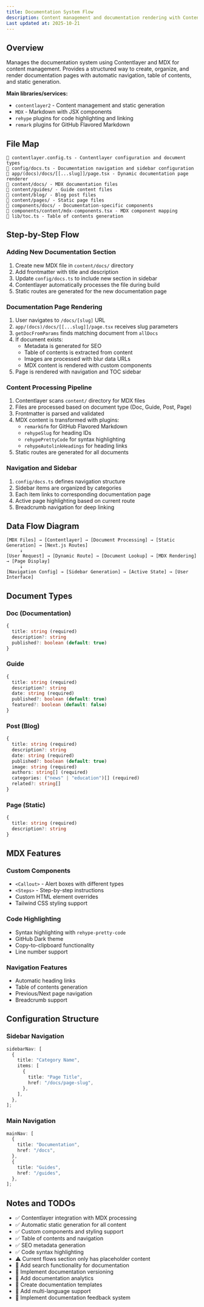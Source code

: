 ```yaml
---
title: Documentation System Flow
description: Content management and documentation rendering with Contentlayer and MDX
Last updated at: 2025-10-21
---
```


## Overview

Manages the documentation system using Contentlayer and MDX for content management. Provides a structured way to create, organize, and render documentation pages with automatic navigation, table of contents, and static generation.

**Main libraries/services:**

- `contentlayer2` - Content management and static generation
- `MDX` - Markdown with JSX components
- `rehype` plugins for code highlighting and linking
- `remark` plugins for GitHub Flavored Markdown

## File Map

```
📁 contentlayer.config.ts - Contentlayer configuration and document types
📁 config/docs.ts - Documentation navigation and sidebar configuration
📁 app/(docs)/docs/[[...slug]]/page.tsx - Dynamic documentation page renderer
📁 content/docs/ - MDX documentation files
📁 content/guides/ - Guide content files
📁 content/blog/ - Blog post files
📁 content/pages/ - Static page files
📁 components/docs/ - Documentation-specific components
📁 components/content/mdx-components.tsx - MDX component mapping
📁 lib/toc.ts - Table of contents generation
```

## Step-by-Step Flow

### Adding New Documentation Section

1. Create new MDX file in `content/docs/` directory
2. Add frontmatter with title and description
3. Update `config/docs.ts` to include new section in sidebar
4. Contentlayer automatically processes the file during build
5. Static routes are generated for the new documentation page

### Documentation Page Rendering

1. User navigates to `/docs/[slug]` URL
2. `app/(docs)/docs/[[...slug]]/page.tsx` receives slug parameters
3. `getDocFromParams` finds matching document from `allDocs`
4. If document exists:
   - Metadata is generated for SEO
   - Table of contents is extracted from content
   - Images are processed with blur data URLs
   - MDX content is rendered with custom components
5. Page is rendered with navigation and TOC sidebar

### Content Processing Pipeline

1. Contentlayer scans `content/` directory for MDX files
2. Files are processed based on document type (Doc, Guide, Post, Page)
3. Frontmatter is parsed and validated
4. MDX content is transformed with plugins:
   - `remarkGfm` for GitHub Flavored Markdown
   - `rehypeSlug` for heading IDs
   - `rehypePrettyCode` for syntax highlighting
   - `rehypeAutolinkHeadings` for heading links
5. Static routes are generated for all documents

### Navigation and Sidebar

1. `config/docs.ts` defines navigation structure
2. Sidebar items are organized by categories
3. Each item links to corresponding documentation page
4. Active page highlighting based on current route
5. Breadcrumb navigation for deep linking

## Data Flow Diagram

```
[MDX Files] → [Contentlayer] → [Document Processing] → [Static Generation] → [Next.js Routes]
     ↓
[User Request] → [Dynamic Route] → [Document Lookup] → [MDX Rendering] → [Page Display]
     ↓
[Navigation Config] → [Sidebar Generation] → [Active State] → [User Interface]
```

## Document Types

### Doc (Documentation)

```typescript
{
  title: string (required)
  description?: string
  published?: boolean (default: true)
}
```

### Guide

```typescript
{
  title: string (required)
  description?: string
  date: string (required)
  published?: boolean (default: true)
  featured?: boolean (default: false)
}
```

### Post (Blog)

```typescript
{
  title: string (required)
  description?: string
  date: string (required)
  published?: boolean (default: true)
  image: string (required)
  authors: string[] (required)
  categories: ("news" | "education")[] (required)
  related?: string[]
}
```

### Page (Static)

```typescript
{
  title: string (required)
  description?: string
}
```

## MDX Features

### Custom Components

- `<Callout>` - Alert boxes with different types
- `<Steps>` - Step-by-step instructions
- Custom HTML element overrides
- Tailwind CSS styling support

### Code Highlighting

- Syntax highlighting with `rehype-pretty-code`
- GitHub Dark theme
- Copy-to-clipboard functionality
- Line number support

### Navigation Features

- Automatic heading links
- Table of contents generation
- Previous/Next page navigation
- Breadcrumb support

## Configuration Structure

### Sidebar Navigation

```typescript
sidebarNav: [
  {
    title: "Category Name",
    items: [
      {
        title: "Page Title",
        href: "/docs/page-slug",
      },
    ],
  },
];
```

### Main Navigation

```typescript
mainNav: [
  {
    title: "Documentation",
    href: "/docs",
  },
  {
    title: "Guides",
    href: "/guides",
  },
];
```

## Notes and TODOs

- ✅ Contentlayer integration with MDX processing
- ✅ Automatic static generation for all content
- ✅ Custom components and styling support
- ✅ Table of contents and navigation
- ✅ SEO metadata generation
- ✅ Code syntax highlighting
- ⚠️ Current flows section only has placeholder content
- 🔄 Add search functionality for documentation
- 🔄 Implement documentation versioning
- 🔄 Add documentation analytics
- 🔄 Create documentation templates
- 🔄 Add multi-language support
- 🔄 Implement documentation feedback system
